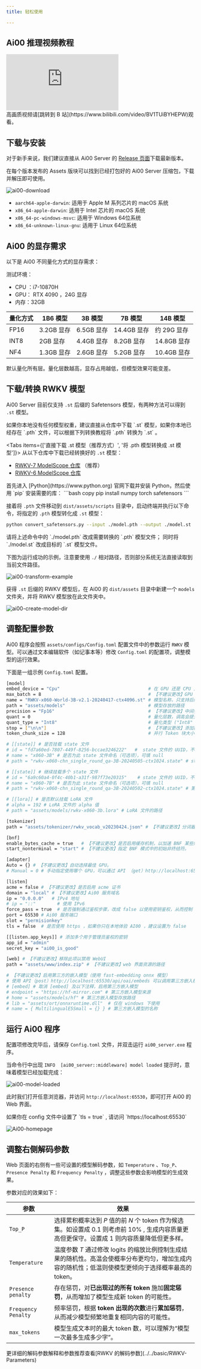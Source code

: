 ```yaml
---
title: 轻松使用

---
```


## Ai00 推理视频教程

<div className="iframe-container">
 <iframe 
 src="https://player.bilibili.com/player.html?isOutside=true&aid=113605173381576&bvid=BV1TUiBYHEPW&cid=27207730714&poster=1&p=0&high_quality=1&autoplay=0"
 scrolling="no"
 frameBorder="0"
 allowFullScreen={true}
 sandbox="allow-top-navigation allow-same-origin allow-forms allow-scripts"
>
</iframe>
</div>
<CallOut type="info" >
高画质视频请[跳转到 B 站](https://www.bilibili.com/video/BV1TUiBYHEPW)观看。
</CallOut>

## 下载与安装

对于新手来说，我们建议直接从 Ai00 Server 的 [Release 页面](https://github.com/Ai00-X/ai00_server/releases)下载最新版本。

在每个版本发布的 Assets 版块可以找到已经打包好的 Ai00 Server 压缩包，下载并解压即可使用。

![ai00-download](./imgs/ai00-download.png)

* `aarch64-apple-darwin`: 适用于 Apple M 系列芯片的 macOS 系统
* `x86_64-apple-darwin`: 适用于 Intel 芯片的 macOS 系统
* `x86_64-pc-windows-msvc`: 适用于 Windows 64位系统
* `x86_64-unknown-linux-gnu`: 适用于 Linux 64位系统

## Ai00 的显存需求

以下是 Ai00 不同量化方式的显存需求：

<CallOut type="info" >
测试环境：

- CPU ：i7-10870H
- GPU： RTX 4090 ，24G 显存
- 内存：32GB
</CallOut>

| 量化方式 | 1B6 模型 | 3B 模型 | 7B 模型 | 14B 模型 |
| --- | --- | --- | --- | --- |
| FP16 | 3.2GB 显存 | 6.5GB 显存 | 14.4GB 显存 | 约 29G 显存 |
| INT8 | 2GB 显存 | 4.4GB 显存 | 8.2GB 显存 | 14.8GB 显存 |
| NF4 | 1.3GB 显存 | 2.6GB 显存 | 5.2GB 显存 | 10.4GB 显存 |

<CallOut type="warning" >
默认量化所有层。量化层数越高，显存占用越低，但模型效果可能变差。
</CallOut>

## 下载/转换 RWKV 模型

Ai00 Server 目前仅支持 `.st` 后缀的 Safetensors 模型，有两种方法可以得到 `.st` 模型。

<CallOut type="info" >
如果你本地没有任何模型权重，建议直接从仓库中下载 `.st` 模型，如果你本地已经存在 `.pth` 文件，可以根据下列转换教程将 `.pth` 转换为 `.st` 。

</CallOut>

<Tabs items={['直接下载 .st 模型（推荐方式）', '将 .pth 模型转换成 .st 模型']}>
<Tab>
从以下仓库中下载已经转换好的 `.st` 模型：

- [RWKV-7 ModelScope 仓库](https://modelscope.cn/models/shoumenchougou/RWKV-7-World-ST/files) （推荐）
- [RWKV-6 ModelScope 仓库](https://modelscope.cn/models/shoumenchougou/RWKV-6-World-ST/files)
</Tab>

<Tab>
首先进入 [Python](https://www.python.org) 官网下载并安装 Python，然后使用 `pip` 安装需要的库：
```bash copy
pip install numpy torch safetensors
```

接着将 `.pth` 文件移动到 `dist/assets/scripts` 目录中，启动终端并执行以下命令，将指定的 `.pth` 模型转化成 `.st` 模型：
```bash copy
python convert_safetensors.py --input ./model.pth --output ./model.st
```
<CallOut type="info" >
请将上述命令中的 `./model.pth` 改成需要转换的 `.pth` 模型文件；  
同时将 `./model.st` 改成目标的 `.st` 模型文件。
</CallOut>

下图为运行成功的示例，注意要使用 `./` 相对路径，否则部分系统无法直接读取到当前文件路径。

![ai00-transform-example](./imgs/ai00-transform-example.png) 


</Tab>
</Tabs>

获得 `.st` 后缀的 RWKV 模型后，在 Ai00 的 `dist/assets` 目录中新建一个 `models` 文件夹，并将 RWKV 模型放在此文件夹中。

![ai00-create-model-dir](./imgs/ai00-create-model-dir.png) 

## 调整配置参数

Ai00 程序会按照 `assets/configs/Config.toml` 配置文件中的参数运行 `RWKV` 模型。可以通过文本编辑软件（如记事本等）修改 `Config.toml` 的配置项，调整模型的运行效果。

下面是一组示例 `Config.toml` 配置。

``` bash copy
[model]
embed_device = "Cpu"                                 # 在 GPU 还是 CPU 上放置模型的 Embed 矩阵
max_batch = 8                                        # 【不建议更改】GPU 上缓存的最大批次
name = "RWKV-x060-World-3B-v2.1-20240417-ctx4096.st" # 模型名称，只支持后缀 .st 格式模型，请下载转换好的模型或自行转换
path = "assets/models"                               # 模型存放的路径
precision = "Fp16"                                   # 【不建议更改】中间张量精度 ("Fp16" or "Fp32")，Fp32 精度更高但速度更慢
quant = 0                                            # 量化层数，调高会提升效率，但可能损失精度，使模型效果变差
quant_type = "Int8"                                  # 量化类型 ("Int8" 或 "NF4")，Int 8 效果比 NF4 好，但需要更多显存
stop = ["\n\n"]                                      # 【不建议更改】添加额外的生成停止词
token_chunk_size = 128                               # 并行 Token 块大小，范围 32-128，显卡越牛逼这个数调越大（64 或 128）

# [[state]] # 是否挂载 state 文件
# id = "fd7a60ed-7807-449f-8256-bccae3246222"   #  state 文件的 UUID，不指定则随机分配 
# name = "x060-3B" # 是否为此 state 文件命名（可选项），可填 null
# path = "rwkv-x060-chn_single_round_qa-3B-20240505-ctx1024.state" # state 文件的路径，存放于 assets/models 目录下可填文件名称

# [[state]] # 继续挂载多个 state 文件
# id = "6a9c60a4-0f4c-40b1-a31f-987f73e20315"    # state 文件的 UUID，不指定则随机分配 
# name = "x060-7B" # 是否为此 state 文件命名（可选项），可填 null
# path = "rwkv-x060-chn_single_round_qa-3B-20240502-ctx1024.state" # 第二个 state 文件的路径，存放于 assets/models 目录下可填文件名称

# [[lora]] # 是否默认挂载 LoRA 文件
# alpha = 192 # LoRA 文件的 alpha 值
# path = "assets/models/rwkv-x060-3b.lora" # LoRA 文件的路径

[tokenizer]
path = "assets/tokenizer/rwkv_vocab_v20230424.json" # 【不建议更改】分词器路径

[bnf]
enable_bytes_cache = true   # 【不建议更改】是否启用缓存机制，以加速 BNF 某些短模式（schemas）的展开过程。
start_nonterminal = "start" # 【不建议更改】指定 BNF 模式中的初始非终结符。

[adapter]
Auto = {} # 【不建议更改】自动选择最佳 GPU。
# Manual = 0 # 手动指定使用哪个 GPU，可以通过 API （get）http://localhost:65530/api/adapters 获取可用的 GPU 列表

[listen]
acme = false # 【不建议更改】是否启用 acme 证书
domain = "local" # 【不建议更改】Ai00 服务域名
ip = "0.0.0.0"   # IPv4 地址
# ip = "::"        # 使用 IPv6
force_pass = true  # 是否强制通过鉴权步骤，改成 false 以使用密钥鉴权，从而控制 admin 系列 API 的访问权限
port = 65530 # Ai00 服务端口
slot = "permisionkey" 
tls = false  # 是否使用 https ，如果你只在本地体验 AI00 ，建议设置为 false

[[listen.app_keys]] # 添加多个用于管理员鉴权的密钥
app_id = "admin"
secret_key = "ai00_is_good"

[web] # 【不建议更改】移除此项以禁用 WebUI
path = "assets/www/index.zip" # 【不建议更改】web 界面资源的路径

# 【不建议更改】启用第三方的嵌入模型（使用 fast-embedding onnx 模型）
# 使用 API（post）http://localhost:65530/api/oai/embeds 可以调用第三方嵌入模型进行 embedding 操作
# [embed] # 取消 [embed] 及以下注释，启用第三方嵌入模型
# endpoint = "https://hf-mirror.com" # 第三方嵌入模型来源
# home = "assets/models/hf" # 第三方嵌入模型存放路径
# lib = "assets/ort/onnxruntime.dll"  # 仅在 windows 下使用
# name = { MultilingualE5Small = {} } # 第三方嵌入模型的名称
```

## 运行 Ai00 程序

配置项修改完毕后，请保存 `Config.toml` 文件，并双击运行 `ai00_server.exe` 程序。

当命令行中出现 `INFO  [ai00_server::middleware] model loaded` 提示时，意味着模型已经加载完成：

![ai00-model-loaded](./imgs/ai00-model-loaded.png)

此时我们打开任意浏览器，并访问 `http://localhost:65530`，即可打开 Ai00 的 Web 界面。

<CallOut type="warning" >
如果你在 config 文件中设置了 `tls = true` , 请访问 `https://localhost:65530` 
</CallOut>

![Ai00-homepage](./imgs/Ai00-homepage.png)


## 调整右侧解码参数

Web 页面的右侧有一些可设置的模型解码参数，如 `Temperature` 、`Top_P`、`Presence Penalty` 和 `Frequency Penalty` ，调整这些参数会影响模型的生成效果。

参数对应的效果如下：

| 参数                | 效果                                                                                                                                                            |
| ------------------- | --------------------------------------------------------------------------------------------------------------------------------------------------------------- |
| `Top_P`             | 选择累积概率达到 $P$ 值的前 $N$ 个 token 作为候选集。如设置成 0.1 则考虑前 10% , 生成内容质量更高但更保守。设置成 1 则内容质量降低但更多样。 |
| `Temperature`       | 温度参数 $T$ 通过修改 logits 的缩放比例控制生成结果的随机性。高温会使概率分布更均匀，增加生成内容的随机性；低温则使模型更倾向于选择概率最高的 token。                                                                              |
| `Presence penalty`  | 存在惩罚，对**已出现过的所有 token** 施加**固定惩罚**，从而增加了模型生成新 token 的可能性。                                                                 |
| `Frequency Penalty` | 频率惩罚，根据 **token 出现的次数**进行**累加惩罚**，从而减少模型频繁地重复相同内容的可能性。 |
| `max_tokens`        | 模型生成文本时的最大 token 数，可以理解为“模型一次最多生成多少字”。                                                                 |

<CallOut type="info" >
更详细的解码参数解释和参数推荐查看[RWKV 的解码参数](../../basic/RWKV-Parameters)
</CallOut>

